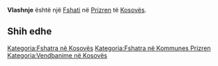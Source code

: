 {{Fshat në Kosovës
 | Emri                = Vlashnje
 | EmriAlt                = Vlajshe,Vlajshë,Vlashna,Vlashnje,Vlashnjë,Vlasnja,Vlašnja,Vljasna,Vljašna,Vllashnje,Vllashnjë,Влашња
 | Emri (Rasa dhanore) = 
 | Figura              = 
 | Shteti              = Kosovës
 | Komuna              = Prizren
 | Kodi postar         = 
 | Sipërfaqja          = 

 | Popullsia           = 

 | Regj. i popullsisë  = 
 | Dend. e popullsisë  = 
 | Faqja zyrtare       = 
 <!--- Koordinatat ----> 
 | Gjerësia            = 42.20306
 | Gjatësia            = 20.66222
 | Lartësia            = 
}}
'''Vlashnje''' është një [[Fshati]] në [[Prizren]] të [[Kosovës]].

<!-- == Gjeografia == -->
<!-- == Historia == -->
<!-- == Demografia == -->
== Shih edhe ==
{{Komuna Prizren}}
{{Kosovo-Administrata-Cung}}

[[Kategoria:Fshatra në Kosovës]]
[[Kategoria:Fshatra në Kommunes Prizren]]
[[Kategoria:Vendbanime në Kosovës]]